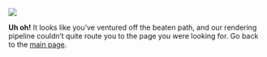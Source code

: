 ![](assets/404-error.jpg){fig-align="center"}

**Uh oh!** It looks like you've ventured off the beaten path, and our rendering pipeline couldn't quite route you to the page you were looking for.  Go back to the [main page](index.qmd).
